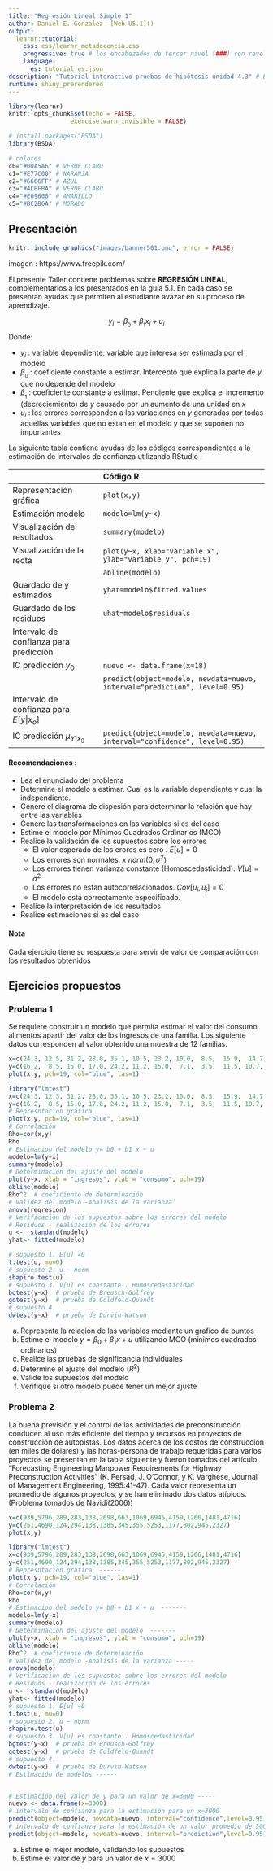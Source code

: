 ```yaml
---
title: "Regresión Lineal Simple 1"
author: Daniel E. Gonzalez- [Web-U5.1]()
output: 
  learnr::tutorial:
    css: css/learnr_metadocencia.css
    progressive: true # los encabezados de tercer nivel (###) son revelados progresivamente     allow_skip: true # permite saltearse los ejercicios. 
    language:
      es: tutorial_es.json
description: "Tutorial interactivo pruebas de hipótesis unidad 4.3" # Esta descripción se ve en el panel Tutorial de RStudio 
runtime: shiny_prerendered
---
```


```r
library(learnr)
knitr::opts_chunk$set(echo = FALSE,
                 exercise.warn_invisible = FALSE)

# install.packages("BSDA")
library(BSDA)

# colores
c0="#0DA5A6" # VERDE CLARO
c1="#E77C00" # NARANJA
c2="#6666FF" # AZUL  
c3="#4CBFBA" # VERDE CLARO  
c4="#E09600" # AMARILLO  
c5="#BC2B6A" # MORADO

```

## Presentación 


```r
knitr::include_graphics("images/banner501.png", error = FALSE)
```
imagen : https://www.freepik.com/


El presente Taller contiene problemas sobre **REGRESIÓN LINEAL**, complementarios a los presentados en la guía 5.1. En cada caso se presentan ayudas que permiten al estudiante avazar en su proceso de aprendizaje.

$$y_{i} = \beta_{_{0}} + \beta_{_{1}} x_{i} + u_{i}$$
Donde:

+ $y_{i}$ : variable dependiente, variable que interesa ser estimada por el modelo
+ $\beta_{_{0}}$ : coeficiente constante a estimar. Intercepto que explica la parte de $y$ que no depende del modelo
+ $\beta_{_{1}}$ : coeficiente constante a estimar. Pendiente que explica el incremento (decreciemiento) de $y$ causado por un aumento de una unidad en $x$
+ $u_{i}$ : los errores corresponden a las variaciones en $y$ generadas por todas aquellas variables que no estan en el modelo y que se suponen no importantes 


La siguiente tabla contiene ayudas de los códigos correspondientes a la estimación de intervalos de confianza utilizando RStudio : 


|                               | Código R                                                |
|:------------------------------|:--------------------------------------------------------|
|Representación gráfica         |`plot(x,y)`                                              |
|Estimación modelo              |`modelo=lm(y~x)`                                         |
|Visualización de resultados    |`summary(modelo)`                                        |
|Visualización de la recta      |`plot(y~x, xlab="variable x", ylab="variable y", pch=19)`|
|                               |`abline(modelo)`                                         |
|Guardado de y estimados        |`yhat=modelo$fitted.values`                              |
|Guardado de los residuos       |`uhat=modelo$residuals`                                  |
|Intervalo de confianza para predicción|                                                  |
|IC predicción $y_{0}$          |`nuevo <- data.frame(x=18)`                              |
|                               |`predict(object=modelo, newdata=nuevo, interval="prediction", level=0.95) ` |
|Intervalo de confianza para  $E[y|x_{o}]$  |                                                          |
| IC predicción $\mu_{Y|x_{0}}$ |`predict(object=modelo, newdata=nuevo, interval="confidence", level=0.95)`|

#### Recomendaciones :

+ Lea el enunciado del problema
+ Determine el modelo a estimar. Cual es la variable dependiente y cual la independiente.
+ Genere el diagrama de dispesión para determinar la relación que hay entre las variables
+ Genere las transformaciones en las variables si es del caso
+ Estime el modelo por Mínimos Cuadrados Ordinarios (MCO)
+ Realice la validación de los supuestos sobre los errores
  + El valor esperado de los erores es cero . $E[u] = 0$
  + Los errores son normales. $x ~ norm(0 , \sigma^2)$  
  + Los errores tienen varianza constante (Homoscedasticidad). $V[u] = \sigma^2$
  + Los errores no estan autocorrelacionados. $Cov[u_i, u_j]=0$
  + El modelo está correctamente especificado. 
+ Realice la interpretación de los resultados
+ Realice estimaciones si es del caso
  

#### Nota  

Cada ejercicio tiene su respuesta para servir de valor de comparación con los resultados obtenidos



## Ejercicios propuestos

### Problema 1

Se requiere construir un modelo que permita estimar el valor del consumo alimentos apartir del valor de los ingresos de una familia.  Los siguiente datos corresponden al valor obtenido una muestra de 12 familias.
 
```r
x=c(24.3, 12.5, 31.2, 28.0, 35.1, 10.5, 23.2, 10.0,  8.5,  15.9,  14.7,  15.0)   
y=c(16.2,  8.5, 15.0, 17.0, 24.2, 11.2, 15.0,  7.1,  3.5,  11.5, 10.7,  9.2) 
plot(x,y, pch=19, col="blue", las=1)

```

```r
library("lmtest")
x=c(24.3, 12.5, 31.2, 28.0, 35.1, 10.5, 23.2, 10.0,  8.5,  15.9,  14.7,  15.0)   
y=c(16.2,  8.5, 15.0, 17.0, 24.2, 11.2, 15.0,  7.1,  3.5,  11.5, 10.7,  9.2) 
# Represntación grafica
plot(x,y, pch=19, col="blue", las=1)
# Correlación
Rho=cor(x,y)
Rho
# Estimacion del modelo y= b0 + b1 x + u
modelo=lm(y~x)
summary(modelo)
# Determinación del ajuste del modelo
plot(y~x, xlab = "ingresos", ylab = "consumo", pch=19)
abline(modelo)
Rho^2  # coeficiente de determinación
# Validez del modelo -Analisis de la varianza’
anova(regresion)
# Verificacion de los supuestos sobre los errores del modelo
# Residuos - realización de los errores
u <- rstandard(modelo)
yhat<- fitted(modelo)

# supuesto 1. E[u] =0
t.test(u, mu=0)
# supuesto 2. u ~ norm  
shapiro.test(u)
# supuesto 3. V[u] es constante . Homoscedasticidad
bgtest(y~x)  # prueba de Breusch-Golfrey
gqtest(y~x)  # prueba de Goldfeld-Quandt
# supuesto 4.  
dwtest(y~x)  # prueba de Durvin-Watson
```


a. Representa la relación de las variables mediante un grafico de puntos
b. Estime el modelo $y=\beta_{0}+\beta_{1} x + u$ utilizando MCO (mínimos cuadrados ordinarios)
c. Realice las pruebas de significancia individuales
d. Determine el ajuste del modelo ($R^{2}$)
e. Valide los supuestos del modelo
f. Verifique si otro modelo puede tener un mejor ajuste


### Problema 2

La buena previsión y el control de las actividades de preconstrucción conducen al uso más eficiente del tiempo y recursos en proyectos de construcción de autopistas. Los datos acerca de los costos de construcción (en miles de dólares) y las horas-persona de trabajo requeridas para varios proyectos se presentan en la tabla siguiente y fueron tomados del artículo “Forecasting Engineering Manpower Requirements for Highway Preconstruction Activities” (K. Persad, J. O’Connor, y K. Varghese, Journal of Management Engineering, 1995:41-47). Cada valor representa un promedio de algunos proyectos, y se han eliminado dos datos atípicos.(Problema tomados de Navidi(2006))

```r
x=c(939,5796,289,283,138,2698,663,1069,6945,4159,1266,1481,4716)
y=c(251,4690,124,294,138,1385,345,355,5253,1177,802,945,2327)
plot(x,y)

```

```r
library("lmtest")
x=c(939,5796,289,283,138,2698,663,1069,6945,4159,1266,1481,4716)
y=c(251,4690,124,294,138,1385,345,355,5253,1177,802,945,2327) 
# Represntación grafica  -------
plot(x,y, pch=19, col="blue", las=1)
# Correlación
Rho=cor(x,y)
Rho
# Estimacion del modelo y= b0 + b1 x + u  -------
modelo=lm(y~x)
summary(modelo)
# Determinación del ajuste del modelo  -------
plot(y~x, xlab = "ingresos", ylab = "consumo", pch=19)
abline(modelo)
Rho^2  # coeficiente de determinación
# Validez del modelo -Analisis de la varianza -----
anova(modelo)
# Verificacion de los supuestos sobre los errores del modelo
# Residuos - realización de los errores
u <- rstandard(modelo)
yhat<- fitted(modelo)
# supuesto 1. E[u] =0
t.test(u, mu=0)
# supuesto 2. u ~ norm  
shapiro.test(u)
# supuesto 3. V[u] es constante . Homoscedasticidad
bgtest(y~x)  # prueba de Breusch-Golfrey
gqtest(y~x)  # prueba de Goldfeld-Quandt
# supuesto 4.  
dwtest(y~x)  # prueba de Durvin-Watson
# Estimación de modelos ------


# Estimación del valor de y para un valor de x=3000 -----
nuevo <- data.frame(x=3000)
# intervalo de confianza para la estimación para un x=3000 
predict(object=modelo, newdata=nuevo, interval="confidence",level=0.95)
# intervalo de confianza para la estimación de un valor promedio de 3000
predict(object=modelo, newdata=nuevo, interval="prediction",level=0.95)
```

a. Estime el mejor modelo, validando los supuestos 
b. Estime el valor de $y$ para un valor de $x=3000$
